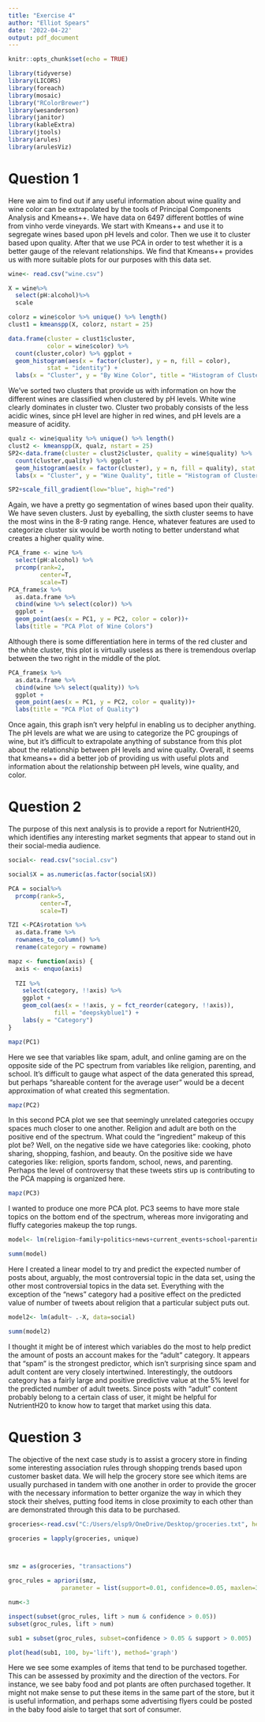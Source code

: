 ---
title: "Exercise 4"
author: "Elliot Spears"
date: '2022-04-22'
output: pdf_document
---

```{r setup, include=FALSE}
knitr::opts_chunk$set(echo = TRUE)
```

```{r, include = FALSE}
library(tidyverse)
library(LICORS)
library(foreach)
library(mosaic)
library("RColorBrewer")
library(wesanderson)
library(janitor)
library(kableExtra)
library(jtools)
library(arules)
library(arulesViz)
```

# Question 1

   Here we aim to find out if any useful information about wine quality and wine color can be extrapolated by the tools of Principal Components Analysis and Kmeans++. We have data on 6497 different bottles of wine from vinho verde vineyards. We start with Kmeans++ and use it to segregate wines based upon pH levels and color. Then we use it to cluster based upon quality. After that we use PCA in order to test whether it is a better gauge of the relevant relationships. We find that Kmeans++ provides us with more suitable plots for our purposes with this data set.

```{r, include = FALSE}
wine<- read.csv("wine.csv")

X = wine%>%
  select(pH:alcohol)%>%
  scale

colorz = wine$color %>% unique() %>% length()
clust1 = kmeanspp(X, colorz, nstart = 25)

```
```{r}

data.frame(cluster = clust1$cluster,
           color = wine$color) %>% 
  count(cluster,color) %>% ggplot +
  geom_histogram(aes(x = factor(cluster), y = n, fill = color),
           stat = "identity") +
  labs(x = "Cluster", y = "By Wine Color", title = "Histogram of Clusters Delineated by Color and pH Level")
```

   We've sorted two clusters that provide us with information on how the different wines are classified when clustered by pH levels. White wine clearly dominates in cluster two. Cluster two probably consists of the less acidic wines, since pH level are higher in red wines, and pH levels are a measure of acidity.

```{r}

qualz <- wine$quality %>% unique() %>% length()
clust2 <- kmeanspp(X, qualz, nstart = 25)
SP2<-data.frame(cluster = clust2$cluster, quality = wine$quality) %>% 
  count(cluster,quality) %>% ggplot +
  geom_histogram(aes(x = factor(cluster), y = n, fill = quality), stat = "identity") + 
  labs(x = "Cluster", y = "Wine Quality", title = "Histogram of Clusters Delineated by Quality")

SP2+scale_fill_gradient(low="blue", high="red")

```
   Again, we have a pretty go segmentation of wines based upon their quality. We have seven clusters. Just by eyeballing, the sixth cluster seems to have the most wins in the 8-9 rating range. Hence, whatever features are used to categorize cluster six would be worth noting to better understand what creates a higher quality wine.

```{r}
PCA_frame <- wine %>% 
  select(pH:alcohol) %>% 
  prcomp(rank=2,
         center=T,
         scale=T)
PCA_frame$x %>% 
  as.data.frame %>% 
  cbind(wine %>% select(color)) %>%
  ggplot +
  geom_point(aes(x = PC1, y = PC2, color = color))+
  labs(title = "PCA Plot of Wine Colors")

```
   Although there is some differentiation here in terms of the red cluster and the white cluster, this plot is virtually useless as there is tremendous overlap between the two right in the middle of the plot.


```{r}

PCA_frame$x %>% 
  as.data.frame %>% 
  cbind(wine %>% select(quality)) %>% 
  ggplot + 
  geom_point(aes(x = PC1, y = PC2, color = quality))+
  labs(title = "PCA Plot of Quality")


```

   Once again, this graph isn't very helpful in enabling us to decipher anything. The pH levels are what we are using to categorize the PC groupings of wine, but it's difficult to extrapolate anything of substance from this plot about the relationship between pH levels and wine quality. Overall, it seems that kmeans++ did a better job of providing us with useful plots and information about the relationship between pH levels, wine quality, and color.

# Question 2

   The purpose of this next analysis is to provide a report for NutrientH20, which identifies any interesting market segments that appear to stand out in their social-media audience.
   
```{r, include = FALSE}
social<- read.csv("social.csv")

social$X = as.numeric(as.factor(social$X))

PCA = social%>%
  prcomp(rank=5,
         center=T,
         scale=T)

TZI <-PCA$rotation %>% 
  as.data.frame %>% 
  rownames_to_column() %>% 
  rename(category = rowname)

mapz <- function(axis) {
  axis <- enquo(axis)
  
  TZI %>%
    select(category, !!axis) %>% 
    ggplot +
    geom_col(aes(x = !!axis, y = fct_reorder(category, !!axis)),
             fill = "deepskyblue1") +
    labs(y = "Category")
}

```

```{r}
mapz(PC1)
```
   Here we see that variables like spam, adult, and online gaming are on the opposite side of the PC spectrum from variables like religion, parenting, and school. It's difficult to gauge what aspect of the data generated this spread, but perhaps "shareable content for the average user" would be a decent approximation of what created this segmentation.

```{r}
mapz(PC2)

```
   In this second PCA plot we see that seemingly unrelated categories occupy spaces much closer to one another. Religion and adult are both on the positive end of the spectrum. What could the "ingredient" makeup of this plot be? Well, on the negative side we have categories like: cooking, photo sharing, shopping, fashion, and beauty. On the positive side we have categories like: religion, sports fandom, school, news, and parenting. Perhaps the level of controversy that these tweets stirs up is contributing to the PCA mapping is organized here.
```{r}
mapz(PC3)
```
   I wanted to produce one more PCA plot. PC3 seems to have more stale topics on the bottom end of the spectrum, whereas more invigorating and fluffy categories makeup the top rungs.

```{r}
model<- lm(religion~family+politics+news+current_events+school+parenting, data=social)

summ(model)
```

   Here I created a linear model to try and predict the expected number of posts about, arguably, the most controversial topic in the data set, using the other most controversial topics in the data set. Everything with the exception of the "news" category had a positive effect on the predicted value of number of tweets about religion that a particular subject puts out.

```{r}

model2<- lm(adult~ .-X, data=social)

summ(model2)

```
   I thought it might be of interest which variables do the most to help predict the amount of posts an account makes for the "adult" category. It appears that "spam" is the strongest predictor, which isn't surprising since spam and adult content are very closely intertwined. Interestingly, the outdoors category has a fairly large and positive predictive value at the 5% level for the predicted number of adult tweets. Since posts with "adult" content probably belong to a certain class of user, it might be helpful for NutrientH20 to know how to target that market using this data.
   
# Question 3

   The objective of the next case study is to assist a grocery store in finding some interesting association rules through shopping trends based upon customer basket data. We will help the grocery store see which items are usually purchased in tandem with one another in order to provide the grocer with the necessary information to better organize the way in which they stock their shelves, putting food items in close proximity to each other than are demonstrated through this data to be purchased.
```{r, include = FALSE}
groceries<-read.csv("C:/Users/elsp9/OneDrive/Desktop/groceries.txt", header=FALSE)

groceries = lapply(groceries, unique)



smz = as(groceries, "transactions")

groc_rules = apriori(smz,
               parameter = list(support=0.01, confidence=0.05, maxlen=3))

num<-3

inspect(subset(groc_rules, lift > num & confidence > 0.05))
subset(groc_rules, lift > num)

sub1 = subset(groc_rules, subset=confidence > 0.05 & support > 0.005)
```

```{r}
plot(head(sub1, 100, by='lift'), method='graph')

```
   Here we see some examples of items that tend to be purchased together. This can be assessed by proximity and the direction of the vectors. For instance, we see baby food and pot plants are often purchased together. It might not make sense to put these items in the same part of the store, but it is useful information, and perhaps some advertising flyers could be posted in the baby food aisle to target that sort of consumer.
